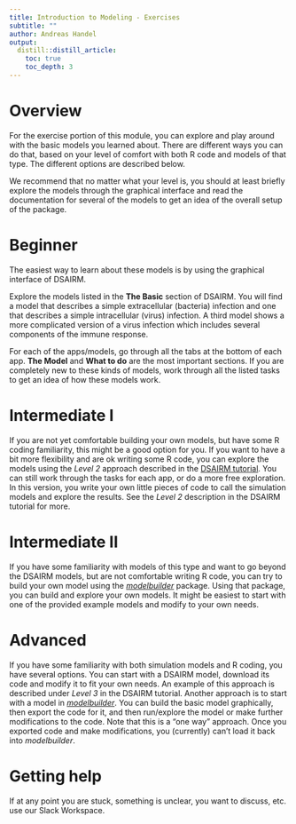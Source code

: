 ```yaml
---
title: Introduction to Modeling - Exercises
subtitle: ""
author: Andreas Handel
output:
  distill::distill_article:
    toc: true
    toc_depth: 3
---
```



# Overview

For the exercise portion of this module, you can explore and play around with the basic models you learned about. 
There are different ways you can do that, based on your level of comfort with both R code and models of that type. The different options are described below.

We recommend that no matter what your level is, you should at least briefly explore the models through the graphical interface and read the documentation for several of the models to get an idea of the overall setup of the package.


# Beginner

The easiest way to learn about these models is by using the graphical interface of DSAIRM. 

Explore the models listed in the __The Basic__ section of DSAIRM. You will find a model that describes a simple extracellular (bacteria) infection and one that describes a simple intracellular (virus) infection. A third model shows a more complicated version of a virus infection which includes several components of the immune response.

For each of the apps/models, go through all the tabs at the bottom of each app. __The Model__ and __What to do__ are the most important sections. If you are completely new to these kinds of models, work through all the listed tasks to get an idea of how these models work.


# Intermediate I

If you are not yet comfortable building your own models, but have some R coding familiarity, this might be a good option for you. If you want to have a bit more flexibility and are ok writing some R code, you can explore the models using the _Level 2_ approach described in the [DSAIRM tutorial](https://ahgroup.github.io/DSAIRM/articles/DSAIRM.html). You can still work through the tasks for each app, or do a more free exploration. In this version, you write your own little pieces of code to call the simulation models and explore the results. See the _Level 2_ description in the DSAIRM tutorial for more. 


# Intermediate II

If you have some familiarity with models of this type and want to go beyond the DSAIRM models, but are not comfortable writing R code, you can try to build your own model using the [_modelbuilder_](https://ahgroup.github.io/modelbuilder/) package. Using that package, you can build and explore your own models. It might be easiest to start with one of the provided example models and modify to your own needs.


# Advanced

If you have some familiarity with both simulation models and R coding, you have several options. You can start with a DSAIRM model, download its code and modify it to fit your own needs. An example of this approach is described under _Level 3_ in the DSAIRM tutorial. Another approach is to start with a model in [_modelbuilder_](https://ahgroup.github.io/modelbuilder/). You can build the basic model graphically, then export the code for it, and then run/explore the model or make further modifications to the code. Note that this is a "one way" approach. Once you exported code and make modifications, you (currently) can't load it back into _modelbuilder_. 

# Getting help

If at any point you are stuck, something is unclear, you want to discuss, etc. use our Slack Workspace.


